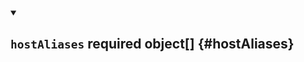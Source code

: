 
<details className="config-field" data-expandable="false" open>
<summary>

## `hostAliases` <span class="config-field-required" data-required="false">required</span> <span class="config-field-type">object[]</span> <span class="config-field-default"></span> <span class="config-field-enum"></span> {#hostAliases}



</summary>



</details>

